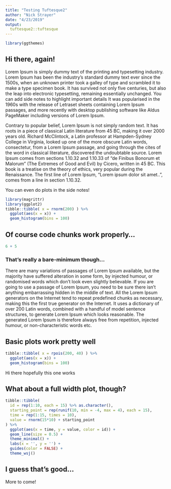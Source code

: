 ```yaml
---
title: "Testing Tuftesque2"
author: "Nick Strayer"
date: "4/23/2019"
output:
  tuftesque2::tuftesque
---
```


```r
library(ggthemes)
```

## Hi there, again!

Lorem Ipsum is simply dummy text of the printing and typesetting industry. Lorem Ipsum has been the industry's standard dummy text ever since the 1500s, when an unknown printer took a galley of type and scrambled it to make a type specimen book. It has survived not only five centuries, but also the leap into electronic typesetting, remaining essentially unchanged. 
[You can add side notes to highlight important details]{.side-note}
It was popularised in the 1960s with the release of Letraset sheets containing Lorem Ipsum passages, and more recently with desktop publishing software like Aldus PageMaker including versions of Lorem Ipsum.



Contrary to popular belief, Lorem Ipsum is not simply random text. It has roots in a piece of classical Latin literature from 45 BC, making it over 2000 years old. Richard McClintock, a Latin professor at Hampden-Sydney College in Virginia, looked up one of the more obscure Latin words, consectetur, from a Lorem Ipsum passage, and going through the cites of the word in classical literature, discovered the undoubtable source. Lorem Ipsum comes from sections 1.10.32 and 1.10.33 of "de Finibus Bonorum et Malorum" (The Extremes of Good and Evil) by Cicero, written in 45 BC. This book is a treatise on the theory of ethics, very popular during the Renaissance. The first line of Lorem Ipsum, "Lorem ipsum dolor sit amet..", comes from a line in section 1.10.32.

::::: {.side-note}

You can even do plots in the side notes! 

```r
library(magrittr)
library(ggplot2)
tibble::tibble( x = rnorm(200) ) %>% 
  ggplot(aes(x = x)) + 
  geom_histogram(bins = 100)
```
::::: 

## Of course code chunks work properly...

```r
6 + 5
```


### That's really a bare-minimum though...

There are many variations of passages of Lorem Ipsum available, but the majority have suffered alteration in some form, by injected humour, or randomised words which don't look even slightly believable. If you are going to use a passage of Lorem Ipsum, you need to be sure there isn't anything embarrassing hidden in the middle of text. All the Lorem Ipsum generators on the Internet tend to repeat predefined chunks as necessary, making this the first true generator on the Internet. It uses a dictionary of over 200 Latin words, combined with a handful of model sentence structures, to generate Lorem Ipsum which looks reasonable. The generated Lorem Ipsum is therefore always free from repetition, injected humour, or non-characteristic words etc.


## Basic plots work pretty well

```r
tibble::tibble( x = rpois(200, 40) ) %>% 
  ggplot(aes(x = x)) + 
  geom_histogram(bins = 100)
```


<span class = 'side-note' onClick = '' > Hi there hopefully this one works </span>



## What about a full width plot, though?

```r
tibble::tibble(
  id = rep(1:10, each = 15) %>% as.character(),
  starting_point = rep(runif(10, min = -4, max = 4), each = 15),
  time = rep(1:15, times = 10),
  value = rnorm(15*10) + starting_point
) %>% 
  ggplot(aes(x = time, y = value, color = id)) + 
  geom_line(size = 0.5) +
  theme_minimal() +
  labs(x = '', y = '') +
  guides(color = FALSE) +
  theme_wsj()
```

## I guess that's good... 

More to come!
